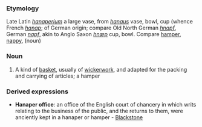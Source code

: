 ===Etymology===
Late Latin ''[[hanaperium]]'' a large vase, from ''[[hanaus]]'' vase, bowl, cup (whence French ''[[hanap]]''; of German origin; compare Old North German ''[[hnapf]]'', German ''[[napf]]'', akin to Anglo Saxon ''[[hnæp]]'' cup, bowl. Compare [[hamper]], [[nappy]], (noun) 
===Noun===
#A kind of [[basket]], usually of [[wickerwork]], and adapted for the packing and carrying of articles; a hamper
===Derived expressions===
*'''Hanaper office''': an office of the English court of chancery in which writs relating to the business of the public, and the returns to them, were anciently kept in a hanaper or hamper - [[Blackstone]]